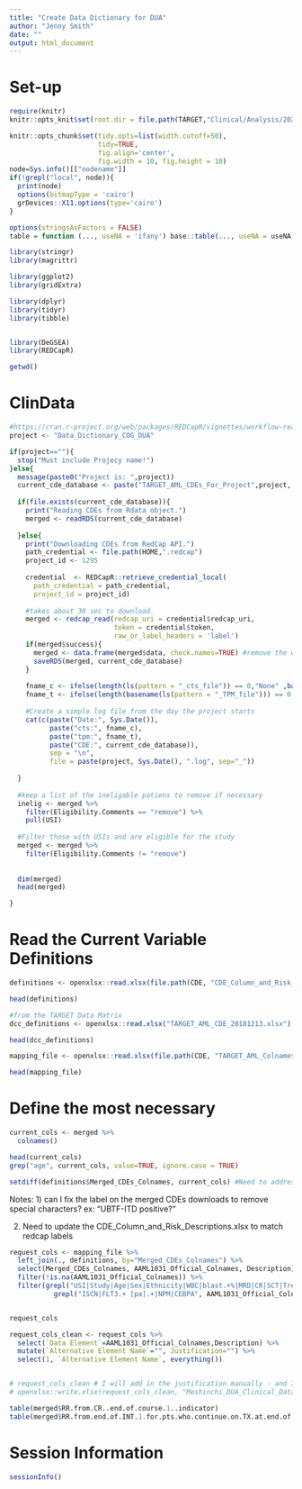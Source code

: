 ```yaml
---
title: "Create Data Dictionary for DUA"
author: "Jenny Smith"
date: ""
output: html_document
---
```


# Set-up 

```r
require(knitr)
knitr::opts_knit$set(root.dir = file.path(TARGET,"Clinical/Analysis/2021.11.18_COG_DUA"))
```


```r
knitr::opts_chunk$set(tidy.opts=list(width.cutoff=50),
                      tidy=TRUE,
                      fig.align='center',
                      fig.width = 10, fig.height = 10)
node=Sys.info()[["nodename"]]
if(!grepl("local", node)){
  print(node)
  options(bitmapType = 'cairo')
  grDevices::X11.options(type='cairo')
}

options(stringsAsFactors = FALSE)
table = function (..., useNA = 'ifany') base::table(..., useNA = useNA)
```

```r
library(stringr)
library(magrittr)

library(ggplot2)
library(gridExtra)

library(dplyr)
library(tidyr)
library(tibble)


library(DeGSEA)
library(REDCapR)

getwd()
```



# ClinData

```r
#https://cran.r-project.org/web/packages/REDCapR/vignettes/workflow-read.html 
project <- "Data_Dictionary_COG_DUA"

if(project==""){
  stop("Must include Projecy name!")
}else{
  message(paste0("Project is: ",project))
  current_cde_database <- paste("TARGET_AML_CDEs_For_Project",project, ".RDS", sep="_")
  
  if(file.exists(current_cde_database)){
    print("Reading CDEs from Rdata object.")
    merged <- readRDS(current_cde_database)
      
  }else{
    print("Downloading CDEs from RedCap API.")
    path_credential <- file.path(HOME,".redcap")
    project_id <- 1295
  
    credential  <- REDCapR::retrieve_credential_local(
      path_credential = path_credential,
      project_id = project_id)
    
    #takes about 30 sec to download. 
    merged <- redcap_read(redcap_uri = credential$redcap_uri, 
                          token = credential$token, 
                          raw_or_label_headers = 'label')
    if(merged$success){
      merged <- data.frame(merged$data, check.names=TRUE) #remove the white spaces  (will this even work??)
      saveRDS(merged, current_cde_database)
    }
    
    fname_c <- ifelse(length(ls(pattern = "_cts_file")) == 0,"None" ,basename(get(ls(pattern = "_cts_file"))))
    fname_t <- ifelse(length(basename(ls(pattern = "_TPM_file"))) == 0,"None", basename(get(ls(pattern = "_TPM_file"))))
    
    #Create a simple log file from the day the project starts
    cat(c(paste("Date:", Sys.Date()),
          paste("cts:", fname_c),
          paste("tpm:", fname_t), 
          paste("CDE:", current_cde_database)),
          sep = "\n", 
          file = paste(project, Sys.Date(), ".log", sep="_"))
    
  }
  
  #keep a list of the ineligable patiens to remove if necessary
  inelig <- merged %>% 
    filter(Eligibility.Comments == "remove") %>% 
    pull(USI)
  
  #Filter those with USIs and are eligible for the study
  merged <- merged %>% 
    filter(Eligibility.Comments != "remove")
  
  
  dim(merged) 
  head(merged)

}
```

# Read the Current Variable Definitions 

```r
definitions <- openxlsx::read.xlsx(file.path(CDE, "CDE_Column_and_Risk_Descriptions.xlsx"), startRow = 3)

head(definitions)
```

```r
#from the TARGET Data Matrix
dcc_definitions <- openxlsx::read.xlsx("TARGET_AML_CDE_20181213.xlsx")

head(dcc_definitions)
```

```r
mapping_file <- openxlsx::read.xlsx(file.path(CDE, "TARGET_AML_Colnames_Mapping_File_v7.xlsx"))

head(mapping_file)
```


# Define the most necessary 

```r
current_cols <- merged %>% 
  colnames()

head(current_cols)
grep("age", current_cols, value=TRUE, ignore.case = TRUE)
```

```r
setdiff(definitions$Merged_CDEs_Colnames, current_cols) #Need to address these differences at some point and update the CDE_Column_and_Risk_Descriptions.xlsx file accordingly 
```

Notes: 
1) can I fix the label on the merged CDEs downloads to remove special characters? 
ex: "UBTF-ITD positive?"

2) Need to update the CDE_Column_and_Risk_Descriptions.xlsx to match redcap labels

```r
request_cols <- mapping_file %>% 
  left_join(., definitions, by="Merged_CDEs_Colnames") %>% 
  select(Merged_CDEs_Colnames, AAML1031_Official_Colnames, Description) %>% 
  filter(!is.na(AAML1031_Official_Colnames)) %>% 
  filter(grepl("USI|Study|Age|Sex|Ethnicity|WBC|blast.+%|MRD|CR|SCT|Treatment|^OS|^EFS|^DFS|^RR|Days to|WHO",AAML1031_Official_Colnames) | 
           grepl("ISCN|FLT3.+ [pa].+|NPM|CEBPA", AAML1031_Official_Colnames)) 


request_cols
```


```r
request_cols_clean <- request_cols %>% 
  select(`Data Element`=AAML1031_Official_Colnames,Description) %>% 
  mutate(`Alternative Element Name`="", Justification="") %>% 
  select(1, `Alternative Element Name`, everything())


# request_cols_clean # I will add in the justification manually - and I will augement the description manually to fit dcc_definitions due to incompatible/no matchin keys to merge on. 
# openxlsx::write.xlsx(request_cols_clean, "Meshinchi_DUA_Clinical_Data_Elements.xlsx",rowNames = FALSE,keepNA=FALSE)
```


```r
table(merged$RR.from.CR..end.of.course.1..indicator)
table(merged$RR.from.end.of.INT.1.for.pts.who.continue.on.TX.at.end.of.INT.I.indicator)
```


# Session Information

```r
sessionInfo()
```

